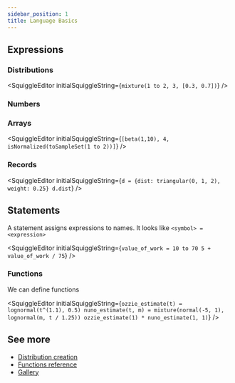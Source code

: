 ```yaml
---
sidebar_position: 1
title: Language Basics
---
```



## Expressions

### Distributions

<SquiggleEditor initialSquiggleString={`mixture(1 to 2, 3, [0.3, 0.7])`} />

### Numbers

<SquiggleEditor initialSquiggleString="4.32" />

### Arrays

<SquiggleEditor
  initialSquiggleString={`[beta(1,10), 4, isNormalized(toSampleSet(1 to 2))]`}
/>

### Records

<SquiggleEditor
  initialSquiggleString={`d = {dist: triangular(0, 1, 2), weight: 0.25}
d.dist`}
/>

## Statements

A statement assigns expressions to names. It looks like `<symbol> = <expression>`

<SquiggleEditor
  initialSquiggleString={`value_of_work = 10 to 70
5 + value_of_work / 75`}
/>

### Functions

We can define functions

<SquiggleEditor
  initialSquiggleString={`ozzie_estimate(t) = lognormal(t^(1.1), 0.5)
nuno_estimate(t, m) = mixture(normal(-5, 1), lognormal(m, t / 1.25))
ozzie_estimate(1) * nuno_estimate(1, 1)`}
/>

## See more

- [Distribution creation](../Distributions)
- [Functions reference](../Functions)
- [Gallery](../../Discussions/Gallery)
